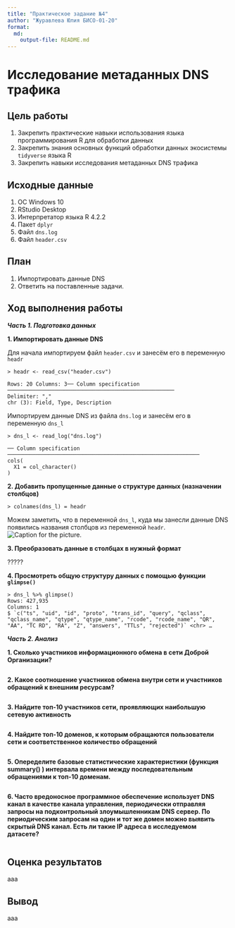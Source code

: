 ```yaml
---
title: "Практическое задание №4"
author: "Журавлева Юлия БИСО-01-20"
format: 
  md:
    output-file: README.md
---
```

# Исследование метаданных DNS трафика

## Цель работы

1. Закрепить практические навыки использования языка программирования R для
обработки данных
2. Закрепить знания основных функций обработки данных экосистемы `tidyverse`
языка R
3. Закрепить навыки исследования метаданных DNS трафика

## Исходные данные

1.  ОС Windows 10
2.  RStudio Desktop
3.  Интерпретатор языка R 4.2.2
4.  Пакет `dplyr`
5.  Файл `dns.log`
6.  Файл `header.csv`  

## План

1. Импортировать данные DNS
2. Ответить на поставленные задачи.

## Ход выполнения работы

***Часть 1. Подготовка данных***

**1. Импортировать данные DNS**

Для начала импортируем файл `header.csv` и занесём его в переменную `headr`
```
> headr <- read_csv("header.csv")

Rows: 20 Columns: 3── Column specification ─────────────────────────────────────────────────────
Delimiter: ","
chr (3): Field, Type, Description
```

Импортируем данные DNS из файла `dns.log` и занесём его в переменную `dns_l`
```
> dns_l <- read_log("dns.log")

── Column specification ─────────────────────────────────────────────────────────────
cols(
  X1 = col_character()
)
```

**2. Добавить пропущенные данные о структуре данных (назначении столбцов)**
```
> colnames(dns_l) = headr
```
Можем заметить, что в переменной `dns_l`, куда мы занесли данные DNS появились названия столбцов из переменной `headr`.
![Caption for the picture.](https://github.com/MoonFlower18/PZ_sem7/blob/main/PZ_4/screen1.png)

**3. Преобразовать данные в столбцах в нужный формат**

?????

**4. Просмотреть общую структуру данных с помощью функции `glimpse()`**
```
> dns_l %>% glimpse()
Rows: 427,935
Columns: 1
$ `c("ts", "uid", "id", "proto", "trans_id", "query", "qclass", "qclass_name", "qtype", "qtype_name", "rcode", "rcode_name", "QR", "AA", "TC RD", "RA", "Z", "answers", "TTLs", "rejected")` <chr> …
```

***Часть 2. Анализ***

**1. Сколько участников информационного обмена в сети Доброй Организации?**
```

```

**2. Какое соотношение участников обмена внутри сети и участников обращений к внешним ресурсам?**
```

```

**3. Найдите топ-10 участников сети, проявляющих наибольшую сетевую активность**
```

```

**4. Найдите топ-10 доменов, к которым обращаются пользователи сети и соответственное количество обращений**
```

```

**5. Опеределите базовые статистические характеристики (функция summary() ) интервала времени между последовательным обращениями к топ-10 доменам.**
```

```

**6. Часто вредоносное программное обеспечение использует DNS канал в качестве канала управления, периодически отправляя запросы на подконтрольный злоумышленникам DNS сервер. По периодическим запросам на один и тот же домен можно выявить скрытый DNS канал. Есть ли такие IP адреса в исследуемом датасете?**
```

```




## Оценка результатов

ааа

## Вывод

ааа